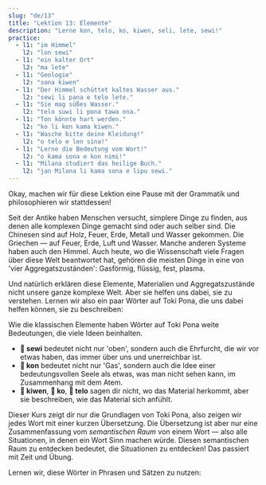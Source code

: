 ```yaml
---
slug: "de/13"
title: "Lektion 13: Elemente"
description: "Lerne kon, telo, ko, kiwen, seli, lete, sewi!"
practice:
  - l1: "im Himmel"
    l2: "lon sewi"
  - l1: "ein kalter Ort"
    l2: "ma lete"
  - l1: "Geologie"
    l2: "sona kiwen"
  - l1: "Der Himmel schüttet kaltes Wasser aus."
    l2: "sewi li pana e telo lete."
  - l1: "Sie mag süßes Wasser."
    l2: "telo suwi li pona tawa ona."
  - l1: "Ton könnte hart werden."
    l2: "ko li ken kama kiwen."
  - l1: "Wasche bitte deine Kleidung!"
    l2: "o telo e len sina!"
  - l1: "Lerne die Bedeutung vom Wort!"
    l2: "o kama sona e kon nimi!"
  - l1: "Milana studiert das heilige Buch."
    l2: "jan Milana li kama sona e lipu sewi."
---
```



Okay, machen wir für diese Lektion eine Pause mit der Grammatik und philosophieren wir stattdessen!

Seit der Antike haben Menschen versucht, simplere Dinge zu finden, aus denen alle komplexen Dinge gemacht sind oder auch selber sind. Die Chinesen sind auf Holz, Feuer, Erde, Metall und Wasser gekommen. Die Griechen — auf Feuer, Erde, Luft und Wasser. Manche anderen Systeme haben auch den Himmel. Auch heute, wo die Wissenschaft viele Fragen über diese Welt beantwortet hat, gehören die meisten Dinge in eine von 'vier Aggregatszuständen': Gasförmig, flüssig, fest, plasma.

Und natürlich erklären diese Elemente, Materialien und Aggregatszustände nicht unsere ganze komplexe Welt. Aber sie helfen uns dabei, sie zu verstehen. Lernen wir also ein paar Wörter auf Toki Pona, die uns dabei helfen können, sie zu beschreiben:

<List>
  <Word sl="kon" m="Luft, Seele, Essenz, Bedeutung" />
  <Word sl="telo" m="Wasser, eine nicht dickflüssige Flüssigkeit" />
  <Word sl="ko" m="etwas Weiches und Festes oder etwas Dickflüssiges, wie Sand, Ton, Teig, Kleber" />
  <Word sl="kiwen" m="etwas Hartes und Festes, wie Stein, Holz, Metall" />
  <Word sl="seli" m="Feuer, heiß, brennen" />
  <Word sl="lete" m="kalt" />
  <Word sl="sewi" m="Himmel, oben, heilig" />
</List>

Wie die klassischen Elemente haben Wörter auf Toki Pona weite Bedeutungen, die viele Ideen beinhalten.
* **󱥚 sewi** bedeutet nicht nur 'oben', sondern auch die Ehrfurcht, die wir vor etwas haben, das immer über uns und unerreichbar ist.
* **󱤝 kon** bedeutet nicht nur 'Gas', sondern auch die Idee einer bedeutungsvollen Seele als etwas, was man nicht sehen kann, im Zusammenhang mit dem Atem.
* **󱤛 kiwen**, **󱤜 ko**, **󱥪 telo** sagen dir nicht, wo das Material herkommt, aber sie beschreiben, wie das Material sich anfühlt.

Dieser Kurs zeigt dir nur die Grundlagen von Toki Pona, also zeigen wir jedes Wort mit einer kurzen Übersetzung. Die Übersetzung ist aber nur eine Zusammenfassung vom *semantischen Raum* von einem Wort — also alle Situationen, in denen ein Wort Sinn machen würde. Diesen semantischen Raum zu entdecken bedeutet, die Situationen zu entdecken! Das passiert mit Zeit und Übung.

Lernen wir, diese Wörter in Phrasen und Sätzen zu nutzen:

<List>
  <Word sl="kiwen kasi" m="das Harte an einer Pflanze, Holz" />
  <Word sl="ko lete" m="kalte Flocken, Schnee" />
  <Word sl="kon sewi" m="göttlicher Geist" />
  <Word sl="telo nasa" m="Flüssigkeit, die Betrunkenheit auslöst, Alkohol" />
  <Sentence sl="lete li awen e moku." m="Kälte schützt das Essen." />
  <Sentence sl="seli li moku e kiwen kasi." m="Das Feuer hat das Holz eingenommen." />
  <Sentence sl="telo li kama tan sewi." m="Wasser fällt vom Himmel.<br />(Es regnet.)" />
  <Sentence sl="o kama sona e kon toki!" m="Lerne die Bedeutung der Sprache!" />
</List>

<Practice exercises={frontmatter.practice} client:load />
